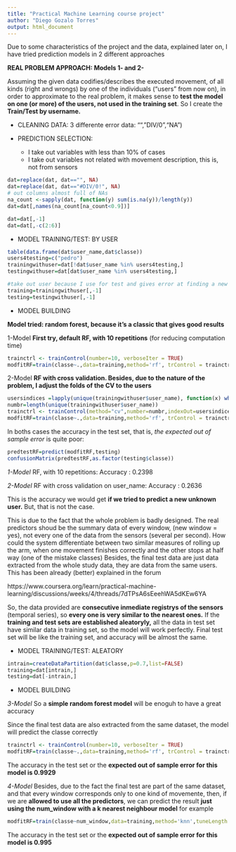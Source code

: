```yaml
---
title: "Practical Machine Learning course project"
author: "Diego Gozalo Torres"
output: html_document
---
```


Due to some characteristics of the project and the data, explained later on, I have tried prediction models in 2 different approaches

**REAL PROBLEM APPROACH: Models 1- and 2-**

Assuming the given data codifies/describes the executed movement, of all kinds (right and wrongs) by one of the individuals ("users" from now on), in order to approximate to the real problem, it makes sense to **test the model on one (or more) of the users, not used in the training set**. So I create the **Train/Test by username.** 

* CLEANING DATA:  3 differente error data: "","DIV/0","NA")

* PREDICTION SELECTION:
    + I take out variables with less than 10% of cases
    + I take out variables not related with movement description, this is, not from sensors

```r
dat=replace(dat, dat=="", NA)
dat=replace(dat, dat=="#DIV/0!", NA)
# out columns almost full of NAs
na_count <-sapply(dat, function(y) sum(is.na(y))/length(y))
dat=dat[,names(na_count[na_count<0.9])]

dat=dat[,-1]
dat=dat[,-c(2:6)]
```

* MODEL TRAINING/TEST: BY USER

```r
table(data.frame(dat$user_name,dat$classe))
users4testing=c("pedro")
trainingwithuser=dat[!dat$user_name %in% users4testing,]
testingwithuser=dat[dat$user_name %in% users4testing,]

#take out user because I use for test and gives error at finding a new value
training=trainingwithuser[,-1]
testing=testingwithuser[,-1]
```

* MODEL BUILDING

**Model tried: random forest, because it's a classic that gives good results**

1-Model **First try, default RF, with 10 repetitions** (for reducing computation time)

```r
trainctrl <- trainControl(number=10, verboseIter = TRUE)
modfitRF=train(classe~.,data=training,method='rf', trControl = trainctrl) 
```

2-Model **RF with cross validation. Besides, due to the nature of the problem, I adjust the folds of the CV to the users**

```r
usersindices =lapply(unique(trainingwithuser$user_name), function(x) which(trainingwithuser$user_name==x))
numbr=length(unique(trainingwithuser$user_name))
trainctrl <- trainControl(method="cv",number=numbr,indexOut=usersindices,  allowParallel=TRUE, verboseIter = TRUE)
modfitRF=train(classe~.,data=training,method='rf', trControl = trainctrl) 
```

In boths cases the accuracy in the test set, that is, *the expected out of sample error* is quite poor:

```r
predtestRF=predict(modfitRF,testing)
confusionMatrix(predtestRF,as.factor(testing$classe))
```

*1-Model* RF, with 10 repetitions: Accuracy : 0.2398

*2-Model* RF with cross validation on user_name: Accuracy : 0.2636

This is the accuracy we would get **if we tried to predict a new unknown user.** But, that is not the case.

This is due to the fact that the whole problem is badly designed. The real predictors shoud be the summary data of every window, (new window = yes), not every one of the data from the sensors (several per second). How could the system differentiate between two similar measures of rolling up the arm, when one movement finishes correctly and the other stops at half way (one of the mistake classes)
Besides, the final test data are just data extracted from the whole study data, they are data from the same users.
This has been already (better) explained in the forum

https://www.coursera.org/learn/practical-machine-learning/discussions/weeks/4/threads/7dTPsA6sEeehWA5dKEw6YA

So, the data provided are **consecutive inmediate registrys of the sensors** (temporal series), so **every one is very similar to the nearest ones.** If the **training and test sets are established aleatoryly,** all the data in test set have similar data in training set, so the model will work perfectly. Final test set will be like the training set, and accuracy will be almost the same.
  
* MODEL TRAINING/TEST: ALEATORY

```r
intrain=createDataPartition(dat$classe,p=0.7,list=FALSE)
training=dat[intrain,]
testing=dat[-intrain,]
```  

* MODEL BUILDING

*3-Model* So a **simple random forest model** will be enoguh to have a great accuracy

Since the final test data are also extracted from the same dataset, the model will predict the classe correctly

```r
trainctrl <- trainControl(number=10, verboseIter = TRUE)
modfitRF=train(classe~.,data=training,method='rf', trControl = trainctrl) 
```

The accuracy in the test set or the **expected out of sample error for this model is 0.9929**

*4-Model* Besides, due to the fact the final test are part of the same dataset, and that every window corresponds only to one kind of movemente, then, if we are **allowed to use all the predictors**, we can predict the result **just using the num_window with a k nearest neighbour model** for example
```r
modfitRF=train(classe~num_window,data=training,method='knn',tuneLength = 1)
```
The accuracy in the test set or the **expected out of sample error for this model is 0.995**

